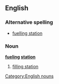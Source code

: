 ==English==
===Alternative spelling===
*[[fuelling station]]

===Noun===
{{wikipedia}}
'''[[fueling]] [[station]]'''
#[[filling station]]

[[Category:English nouns]]